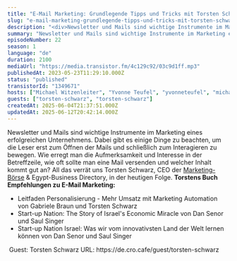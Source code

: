 ```yaml
---
title: "E-Mail Marketing: Grundlegende Tipps und Tricks mit Torsten Schwarz"
slug: "e-mail-marketing-grundlegende-tipps-und-tricks-mit-torsten-schwarz"
description: "<div>Newsletter und Mails sind wichtige Instrumente im Marketing eines erfolgreichen Unternehmens. Dabei gibt es einige Dinge zu beachten, um die Leser erst zum Öffnen der Mails und schließlich zum Interagieren zu bewegen. Wie erregt man die Aufmerksamkeit und Interesse in der Betreffzeile, wie oft sollte man eine Mail versenden und welcher Inhalt kommt gut an? All das verrät uns Torsten Schwarz, CEO der <a href=\"https://www.marketing-boerse.de/\">Marketing-Börse</a> &amp; Egypt-Business Directory, in der heutigen Folge. <strong>Torstens Buch Empfehlungen zu E-Mail Marketing:</strong></div><ul><li>Leitfaden Personalisierung - Mehr Umsatz mit Marketing Automation von Gabriele Braun und Torsten Schwarz</li><li>Start-up Nation: The Story of Israel's Economic Miracle von Dan Senor und Saul Singer</li><li>Start-up Nation Israel: Was wir vom innovativsten Land der Welt lernen können von Dan Senor und Saul Singer</li></ul><div>&nbsp;Guest: Torsten Schwarz URL: https://de.cro.cafe/guest/torsten-schwarz&nbsp;</div>"
summary: "Newsletter und Mails sind wichtige Instrumente im Marketing eines erfolgreichen Unternehmens. Dabei gibt es einige Dinge zu beachten, um die Leser erst zum Öffnen der Mails und schließlich zum Interagieren zu bewegen. Wie erregt man die Aufmerksamkeit und Interesse in der Betreffzeile, wie oft sollte man eine Mail versenden und welcher Inhalt kommt gut an? All das verrät uns Torsten Schwarz, CEO der Marketing-Börse & Egypt-Business Directory, in der heutigen Folge. Torstens Buch Empfehlungen zu E-Mail Marketing:Leitfaden Personalisierung - Mehr Umsatz mit Marketing Automation von Gabriele Braun und Torsten SchwarzStart-up Nation: The Story of Israel's Economic Miracle von Dan Senor und Saul SingerStart-up Nation Israel: Was wir vom innovativsten Land der Welt lernen können von Dan Senor und Saul Singer Guest: Torsten Schwarz URL: https://de.cro.cafe/guest/torsten-schwarz "
episodeNumber: 22
season: 1
language: "de"
duration: 2100
mediaUrl: "https://media.transistor.fm/4c129c92/03c9d1ff.mp3"
publishedAt: 2023-05-23T11:29:10.000Z
status: "published"
transistorId: "1349671"
hosts: ["Michael Witzenleiter", "Yvonne Teufel", "yvonneteufel", "michaelwitzenleiter"]
guests: ["torsten-schwarz", "torsten-schwarz"]
createdAt: 2025-06-04T21:37:51.000Z
updatedAt: 2025-06-12T20:42:14.000Z
---
```


Newsletter und Mails sind wichtige Instrumente im Marketing eines erfolgreichen Unternehmens. Dabei gibt es einige Dinge zu beachten, um die Leser erst zum Öffnen der Mails und schließlich zum Interagieren zu bewegen. Wie erregt man die Aufmerksamkeit und Interesse in der Betreffzeile, wie oft sollte man eine Mail versenden und welcher Inhalt kommt gut an? All das verrät uns Torsten Schwarz, CEO der <a href="https://www.marketing-boerse.de/">Marketing-Börse</a> & Egypt-Business Directory, in der heutigen Folge. <strong>Torstens Buch Empfehlungen zu E-Mail Marketing:</strong>
<ul><li>Leitfaden Personalisierung - Mehr Umsatz mit Marketing Automation von Gabriele Braun und Torsten Schwarz</li><li>Start-up Nation: The Story of Israel's Economic Miracle von Dan Senor und Saul Singer</li><li>Start-up Nation Israel: Was wir vom innovativsten Land der Welt lernen können von Dan Senor und Saul Singer</li></ul>&nbsp;Guest: Torsten Schwarz URL: https://de.cro.cafe/guest/torsten-schwarz&nbsp;
